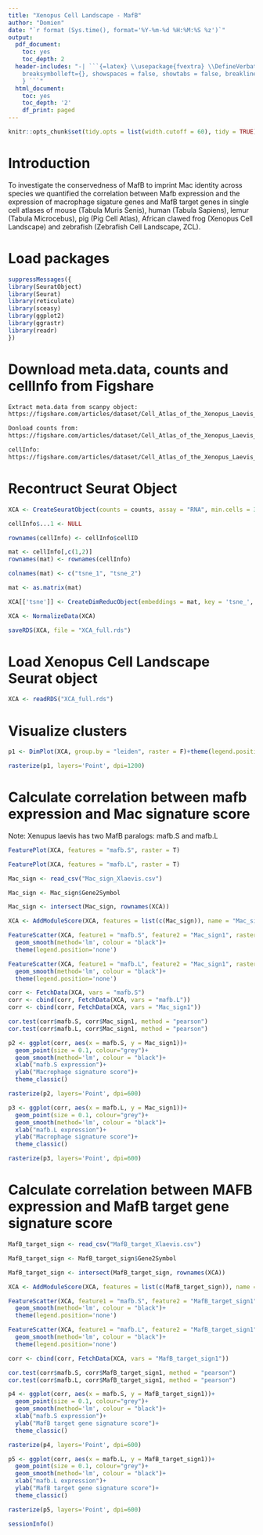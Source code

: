 ```yaml
---
title: "Xenopus Cell Landscape - MafB"
author: "Domien"
date: "`r format (Sys.time(), format='%Y-%m-%d %H:%M:%S %z')`"
output:
  pdf_document:
    toc: yes
    toc_depth: 2
  header-includes: "-| ```{=latex} \\usepackage{fvextra} \\DefineVerbatimEnvironment{Highlighting}{Verbatim}{
    breaksymbolleft={}, showspaces = false, showtabs = false, breaklines, commandchars=\\\\\\{\\}
    } ```"
  html_document:
    toc: yes
    toc_depth: '2'
    df_print: paged
---
```


```r
knitr::opts_chunk$set(tidy.opts = list(width.cutoff = 60), tidy = TRUE)
```

\newpage

# Introduction

To investigate the conservedness of MafB to imprint Mac identity across species we quantified the correlation between Mafb expression and the expression of macrophage sigature genes and MafB target genes in single cell atlases of mouse (Tabula Muris Senis), human (Tabula Sapiens), lemur (Tabula Microcebus), pig (Pig Cell Atlas), African clawed frog (Xenopus Cell Landscape) and zebrafish (Zebrafish Cell Landscape, ZCL).

# Load packages

```r
suppressMessages({
library(SeuratObject)
library(Seurat)
library(reticulate)
library(sceasy)
library(ggplot2)
library(ggrastr)
library(readr)
})
```

# Download meta.data, counts and cellInfo from Figshare
```bash
Extract meta.data from scanpy object:
https://figshare.com/articles/dataset/Cell_Atlas_of_the_Xenopus_Laevis_at_Single-Cell_Resolution/19152839?file=34026707

Donload counts from: 
https://figshare.com/articles/dataset/Cell_Atlas_of_the_Xenopus_Laevis_at_Single-Cell_Resolution/19152839?file=34026647

cellInfo:
https://figshare.com/articles/dataset/Cell_Atlas_of_the_Xenopus_Laevis_at_Single-Cell_Resolution/19152839?file=34026710
```

# Recontruct Seurat Object
```r
XCA <- CreateSeuratObject(counts = counts, assay = "RNA", min.cells = 3, meta.data = meta.data)

cellInfo$...1 <- NULL

rownames(cellInfo) <- cellInfo$cellID

mat <- cellInfo[,c(1,2)]
rownames(mat) <- rownames(cellInfo)

colnames(mat) <- c("tsne_1", "tsne_2")

mat <- as.matrix(mat)

XCA[['tsne']] <- CreateDimReducObject(embeddings = mat, key = 'tsne_', assay = "RNA")

XCA <- NormalizeData(XCA)

saveRDS(XCA, file = "XCA_full.rds")
```


# Load Xenopus Cell Landscape Seurat object
```r
XCA <- readRDS("XCA_full.rds")
```

# Visualize clusters

```r
p1 <- DimPlot(XCA, group.by = "leiden", raster = F)+theme(legend.position='none')+ggtitle("Xenopus Cell Landscape")

rasterize(p1, layers='Point', dpi=1200)
```

# Calculate correlation between mafb expression and Mac signature score
Note: Xenupus laevis has two MafB paralogs: mafb.S and mafb.L
```r
FeaturePlot(XCA, features = "mafb.S", raster = T)
```

```r
FeaturePlot(XCA, features = "mafb.L", raster = T)
```

```r
Mac_sign <- read_csv("Mac_sign_Xlaevis.csv")

Mac_sign <- Mac_sign$Gene2Symbol

Mac_sign <- intersect(Mac_sign, rownames(XCA))

XCA <- AddModuleScore(XCA, features = list(c(Mac_sign)), name = "Mac_sign")
```

```r
FeatureScatter(XCA, feature1 = "mafb.S", feature2 = "Mac_sign1", raster = T)+
  geom_smooth(method='lm', colour = "black")+
  theme(legend.position='none')
```

```r
FeatureScatter(XCA, feature1 = "mafb.L", feature2 = "Mac_sign1", raster = T)+
  geom_smooth(method='lm', colour = "black")+
  theme(legend.position='none')
```

```r
corr <- FetchData(XCA, vars = "mafb.S")
corr <- cbind(corr, FetchData(XCA, vars = "mafb.L"))
corr <- cbind(corr, FetchData(XCA, vars = "Mac_sign1"))

cor.test(corr$mafb.S, corr$Mac_sign1, method = "pearson")
cor.test(corr$mafb.L, corr$Mac_sign1, method = "pearson")
```

```r
p2 <- ggplot(corr, aes(x = mafb.S, y = Mac_sign1))+
  geom_point(size = 0.1, colour="grey")+
  geom_smooth(method='lm', colour = "black")+
  xlab("mafb.S expression")+
  ylab("Macrophage signature score")+
  theme_classic()

rasterize(p2, layers='Point', dpi=600)
```

```r
p3 <- ggplot(corr, aes(x = mafb.L, y = Mac_sign1))+
  geom_point(size = 0.1, colour="grey")+
  geom_smooth(method='lm', colour = "black")+
  xlab("mafb.L expression")+
  ylab("Macrophage signature score")+
  theme_classic()

rasterize(p3, layers='Point', dpi=600)
```

# Calculate correlation between MAFB expression and MafB target gene signature score

```r
MafB_target_sign <- read_csv("MafB_target_Xlaevis.csv")

MafB_target_sign <- MafB_target_sign$Gene2Symbol

MafB_target_sign <- intersect(MafB_target_sign, rownames(XCA))

XCA <- AddModuleScore(XCA, features = list(c(MafB_target_sign)), name = "MafB_target_sign")
```

```r
FeatureScatter(XCA, feature1 = "mafb.S", feature2 = "MafB_target_sign1", raster = T)+
  geom_smooth(method='lm', colour = "black")+
  theme(legend.position='none')
```

```r
FeatureScatter(XCA, feature1 = "mafb.L", feature2 = "MafB_target_sign1", raster = T)+
  geom_smooth(method='lm', colour = "black")+
  theme(legend.position='none')
```

```r
corr <- cbind(corr, FetchData(XCA, vars = "MafB_target_sign1"))

cor.test(corr$mafb.S, corr$MafB_target_sign1, method = "pearson")
cor.test(corr$mafb.L, corr$MafB_target_sign1, method = "pearson")
```

```r
p4 <- ggplot(corr, aes(x = mafb.S, y = MafB_target_sign1))+
  geom_point(size = 0.1, colour="grey")+
  geom_smooth(method='lm', colour = "black")+
  xlab("mafb.S expression")+
  ylab("MafB target gene signature score")+
  theme_classic()

rasterize(p4, layers='Point', dpi=600)
```

```r
p5 <- ggplot(corr, aes(x = mafb.L, y = MafB_target_sign1))+
  geom_point(size = 0.1, colour="grey")+
  geom_smooth(method='lm', colour = "black")+
  xlab("mafb.L expression")+
  ylab("MafB target gene signature score")+
  theme_classic()

rasterize(p5, layers='Point', dpi=600)
```

```r
sessionInfo()
```



